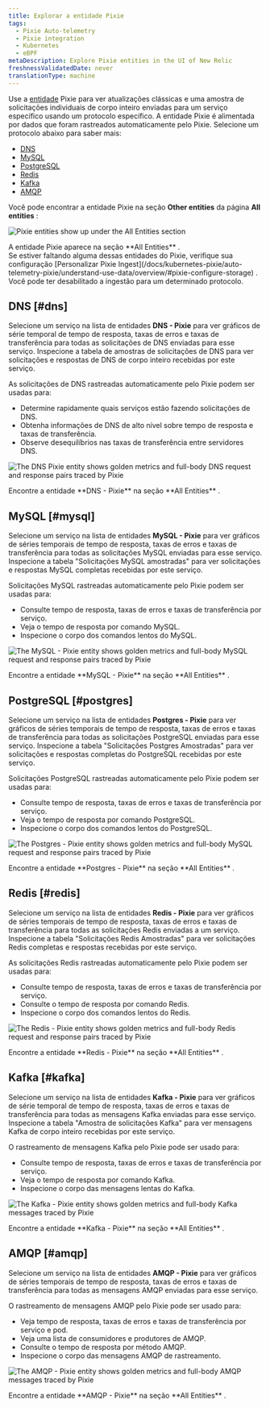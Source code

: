 ```yaml
---
title: Explorar a entidade Pixie
tags:
  - Pixie Auto-telemetry
  - Pixie integration
  - Kubernetes
  - eBPF
metaDescription: Explore Pixie entities in the UI of New Relic
freshnessValidatedDate: never
translationType: machine
---
```









Use a [entidade](/docs/new-relic-solutions/new-relic-one/core-concepts/what-entity-new-relic/) Pixie para ver atualizações clássicas e uma amostra de solicitações individuais de corpo inteiro enviadas para um serviço específico usando um protocolo específico. A entidade Pixie é alimentada por dados que foram rastreados automaticamente pelo Pixie. Selecione um protocolo abaixo para saber mais:

* [DNS](#dns)
* [MySQL](#mysql)
* [PostgreSQL](#postgres)
* [Redis](#redis)
* [Kafka](#kafka)
* [AMQP](#amqp)

Você pode encontrar a entidade Pixie na seção <DNT>**Other entities**</DNT> da página <DNT>**All entities**</DNT> :

<img
  title="Pixie entities show up under the All Entities section"
  alt="Pixie entities show up under the All Entities section"
  src={pixieEntities}
/>

<figcaption>
  A entidade Pixie aparece na seção <DNT>**All Entities**</DNT> .
</figcaption>

<Callout variant="important">
  Se estiver faltando alguma dessas entidades do Pixie, verifique sua configuração [Personalizar Pixie Ingest](/docs/kubernetes-pixie/auto-telemetry-pixie/understand-use-data/overview/#pixie-configure-storage) . Você pode ter desabilitado a ingestão para um determinado protocolo.
</Callout>

## DNS [#dns]

Selecione um serviço na lista de entidades <DNT>**DNS - Pixie**</DNT> para ver gráficos de série temporal de tempo de resposta, taxas de erros e taxas de transferência para todas as solicitações de DNS enviadas para esse serviço. Inspecione a tabela de amostras de solicitações de DNS para ver solicitações e respostas de DNS de corpo inteiro recebidas por este serviço.

As solicitações de DNS rastreadas automaticamente pelo Pixie podem ser usadas para:

* Determine rapidamente quais serviços estão fazendo solicitações de DNS.
* Obtenha informações de DNS de alto nível sobre tempo de resposta e taxas de transferência.
* Observe desequilíbrios nas taxas de transferência entre servidores DNS.

<img
  title="The <DNT>**DNS - Pixie**</DNT> entity shows golden metrics and full-body DNS request and response pairs traced by Pixie"
  alt="The DNS Pixie entity shows golden metrics and full-body DNS request and response pairs traced by Pixie"
  src={pixieDnsEntity}
/>

<figcaption>
  Encontre a entidade <DNT>**DNS - Pixie**</DNT> na seção <DNT>**All Entities**</DNT> .
</figcaption>

## MySQL [#mysql]

Selecione um serviço na lista de entidades <DNT>**MySQL - Pixie**</DNT> para ver gráficos de séries temporais de tempo de resposta, taxas de erros e taxas de transferência para todas as solicitações MySQL enviadas para esse serviço. Inspecione a tabela "Solicitações MySQL amostradas" para ver solicitações e respostas MySQL completas recebidas por este serviço.

Solicitações MySQL rastreadas automaticamente pelo Pixie podem ser usadas para:

* Consulte tempo de resposta, taxas de erros e taxas de transferência por serviço.
* Veja o tempo de resposta por comando MySQL.
* Inspecione o corpo dos comandos lentos do MySQL.

<img
  title="The <DNT>**MySQL - Pixie**</DNT> entity shows golden metrics and full-body MySQL request and response pairs traced by Pixie"
  alt="The MySQL - Pixie entity shows golden metrics and full-body MySQL request and response pairs traced by Pixie"
  src={pixieMysqlEntity}
/>

<figcaption>
  Encontre a entidade <DNT>**MySQL - Pixie**</DNT> na seção <DNT>**All Entities**</DNT> .
</figcaption>

## PostgreSQL [#postgres]

Selecione um serviço na lista de entidades <DNT>**Postgres - Pixie**</DNT> para ver gráficos de séries temporais de tempo de resposta, taxas de erros e taxas de transferência para todas as solicitações PostgreSQL enviadas para esse serviço. Inspecione a tabela "Solicitações Postgres Amostradas" para ver solicitações e respostas completas do PostgreSQL recebidas por este serviço.

Solicitações PostgreSQL rastreadas automaticamente pelo Pixie podem ser usadas para:

* Consulte tempo de resposta, taxas de erros e taxas de transferência por serviço.
* Veja o tempo de resposta por comando PostgreSQL.
* Inspecione o corpo dos comandos lentos do PostgreSQL.

<img
  title="The <DNT>**Postgres - Pixie**</DNT> entity shows golden metrics and full-body MySQL request and response pairs traced by Pixie"
  alt="The Postgres - Pixie entity shows golden metrics and full-body MySQL request and response pairs traced by Pixie"
  src={pixiePostgresEntity}
/>

<figcaption>
  Encontre a entidade <DNT>**Postgres - Pixie**</DNT> na seção <DNT>**All Entities**</DNT> .
</figcaption>

## Redis [#redis]

Selecione um serviço na lista de entidades <DNT>**Redis - Pixie**</DNT> para ver gráficos de séries temporais de tempo de resposta, taxas de erros e taxas de transferência para todas as solicitações Redis enviadas a um serviço. Inspecione a tabela "Solicitações Redis Amostradas" para ver solicitações Redis completas e respostas recebidas por este serviço.

As solicitações Redis rastreadas automaticamente pelo Pixie podem ser usadas para:

* Consulte tempo de resposta, taxas de erros e taxas de transferência por serviço.
* Consulte o tempo de resposta por comando Redis.
* Inspecione o corpo dos comandos lentos do Redis.

<img
  title="The <DNT>**Redis - Pixie**</DNT> entity shows golden metrics and full-body Redis request and response pairs traced by Pixie"
  alt="The Redis - Pixie entity shows golden metrics and full-body Redis request and response pairs traced by Pixie"
  src={pixieRedisEntity}
/>

<figcaption>
  Encontre a entidade <DNT>**Redis - Pixie**</DNT> na seção <DNT>**All Entities**</DNT> .
</figcaption>

## Kafka [#kafka]

Selecione um serviço na lista de entidades <DNT>**Kafka - Pixie**</DNT> para ver gráficos de série temporal de tempo de resposta, taxas de erros e taxas de transferência para todas as mensagens Kafka enviadas para esse serviço. Inspecione a tabela "Amostra de solicitações Kafka" para ver mensagens Kafka de corpo inteiro recebidas por este serviço.

O rastreamento de mensagens Kafka pelo Pixie pode ser usado para:

* Consulte tempo de resposta, taxas de erros e taxas de transferência por serviço.
* Veja o tempo de resposta por comando Kafka.
* Inspecione o corpo das mensagens lentas do Kafka.

<img
  title="The <DNT>**Kafka - Pixie**</DNT> entity shows golden metrics and full-body Kafka messages traced by Pixie"
  alt="The Kafka - Pixie entity shows golden metrics and full-body Kafka messages traced by Pixie"
  src={pixieKafkaEntity}
/>

<figcaption>
  Encontre a entidade <DNT>**Kafka - Pixie**</DNT> na seção <DNT>**All Entities**</DNT> .
</figcaption>

## AMQP [#amqp]

Selecione um serviço na lista de entidades <DNT>**AMQP - Pixie**</DNT> para ver gráficos de séries temporais de tempo de resposta, taxas de erros e taxas de transferência para todas as mensagens AMQP enviadas para esse serviço.

O rastreamento de mensagens AMQP pelo Pixie pode ser usado para:

* Veja tempo de resposta, taxas de erros e taxas de transferência por serviço e pod.
* Veja uma lista de consumidores e produtores de AMQP.
* Consulte o tempo de resposta por método AMQP.
* Inspecione o corpo das mensagens AMQP de rastreamento.

<img
  title="The <DNT>**AMQP - Pixie**</DNT> entity shows golden metrics and full-body AMQP messages traced by Pixie"
  alt="The AMQP - Pixie entity shows golden metrics and full-body AMQP messages traced by Pixie"
  src={pixieAmqpEntity}
/>

<figcaption>
  Encontre a entidade <DNT>**AMQP - Pixie**</DNT> na seção <DNT>**All Entities**</DNT> .
</figcaption>